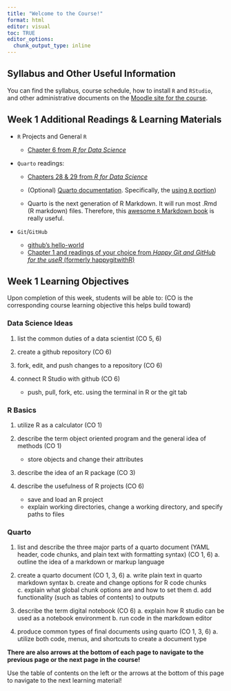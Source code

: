 ```yaml
---
title: "Welcome to the Course!"
format: html
editor: visual
toc: TRUE
editor_options: 
  chunk_output_type: inline
---
```


## Syllabus and Other Useful Information

You can find the syllabus, course schedule, how to install `R` and `RStudio`, and other administrative documents on the <a href = "https://wolfware.ncsu.edu/courses/my-wolfware/" target = "_blank">Moodle site for the course</a>.

## Week 1 Additional Readings & Learning Materials

-   `R` Projects and General `R` 

    -   <a href="https://r4ds.hadley.nz/workflow-scripts.html#projects"
            target="_blank" rel="noopener">Chapter 6 from *R for Data Science*</a>

-   `Quarto` readings:

    -   <a href="https://r4ds.hadley.nz/quarto" target="_blank"
            rel="noopener">Chapters 28 & 29 from *R for Data Science*</a>

    -   (Optional) <a href="https://quarto.org/" target="_blank"
            rel="noopener">Quarto documentation</a>. Specifically, the <a
            href="https://quarto.org/docs/computations/r.html" target="_blank"
            rel="noopener">using `R` portion</a>)

    -   Quarto is the next generation of R Markdown. It will run most .Rmd (R markdown) files. Therefore, this <a
            href="https://bookdown.org/yihui/rmarkdown/" target="_blank"
            rel="noopener">awesome `R` Markdown book</a> is really useful.

-   `Git`/`GitHub`

    -   <a
            href="https://docs.github.com/en/get-started/start-your-journey/hello-world"
            target="_blank" rel="noopener">github's hello-world</a>
    -   <a href="https://happygitwithr.com/install-intro" target="_blank"
            rel="noopener">Chapter 1 and readings of your choice from *Happy Git and GitHub for the useR* (formerly happygitwithR)</a>

## Week 1 Learning Objectives

Upon completion of this week, students will be able to: (CO is the corresponding course learning objective this helps build toward)

### Data Science Ideas

1.  list the common duties of a data scientist (CO 5, 6)

2.  create a github repository (CO 6)

3.  fork, edit, and push changes to a repository (CO 6)

4.  connect R Studio with github (CO 6)

    -   push, pull, fork, etc. using the terminal in R or the git tab

### R Basics

1.  utilize R as a calculator (CO 1)

2.  describe the term object oriented program and the general idea of methods (CO 1)

    -   store objects and change their attributes

3.  describe the idea of an R package (CO 3)

4.  describe the usefulness of R projects (CO 6)

    -   save and load an R project
    -   explain working directories, change a working directory, and specify paths to files

### Quarto

1.  list and describe the three major parts of a quarto document (YAML header, code chunks, and plain text with formatting syntax) (CO 1, 6) a. outline the idea of a markdown or markup language

2.  create a quarto document (CO 1, 3, 6) a. write plain text in quarto markdown syntax b. create and change options for R code chunks c. explain what global chunk options are and how to set them d. add functionality (such as tables of contents) to outputs

3.  describe the term digital notebook (CO 6) a. explain how R studio can be used as a notebook environment b. run code in the markdown editor

4.  produce common types of final documents using quarto (CO 1, 3, 6) a. utilize both code, menus, and shortcuts to create a document type

**There are also arrows at the bottom of each page to navigate to the previous page or the next page in the course!**

Use the table of contents on the left or the arrows at the bottom of this page to navigate to the next learning material!
